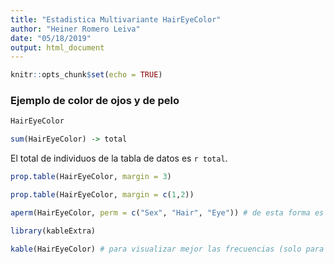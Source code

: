 ```yaml
---
title: "Estadistica Multivariante HairEyeColor"
author: "Heiner Romero Leiva"
date: "05/18/2019"
output: html_document
---
```


```r
knitr::opts_chunk$set(echo = TRUE)
```

### Ejemplo de color de ojos y de pelo
```r
HairEyeColor

sum(HairEyeColor) -> total


```

El total de individuos de la tabla de datos es `r total`.

```r
prop.table(HairEyeColor, margin = 3)

prop.table(HairEyeColor, margin = c(1,2))
```

```r
aperm(HairEyeColor, perm = c("Sex", "Hair", "Eye")) # de esta forma es mas facil visualizar y entender los datos. 

```
```r
library(kableExtra)

kable(HairEyeColor) # para visualizar mejor las frecuencias (solo para dataframes pequenos). 


```

